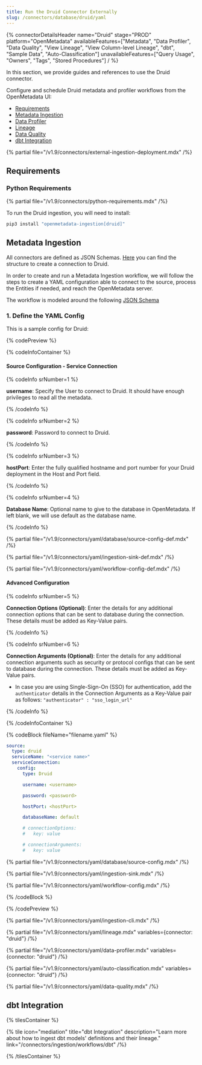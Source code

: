 ```yaml
---
title: Run the Druid Connector Externally
slug: /connectors/database/druid/yaml
---
```


{% connectorDetailsHeader
name="Druid"
stage="PROD"
platform="OpenMetadata"
availableFeatures=["Metadata", "Data Profiler", "Data Quality", "View Lineage", "View Column-level Lineage", "dbt", "Sample Data", "Auto-Classification"]
unavailableFeatures=["Query Usage", "Owners", "Tags", "Stored Procedures"]
/ %}

In this section, we provide guides and references to use the Druid connector.

Configure and schedule Druid metadata and profiler workflows from the OpenMetadata UI:

- [Requirements](#requirements)
- [Metadata Ingestion](#metadata-ingestion)
- [Data Profiler](#data-profiler)
- [Lineage](#lineage)
- [Data Quality](#data-quality)
- [dbt Integration](#dbt-integration)

{% partial file="/v1.9/connectors/external-ingestion-deployment.mdx" /%}

## Requirements

### Python Requirements

{% partial file="/v1.9/connectors/python-requirements.mdx" /%}

To run the Druid ingestion, you will need to install:

```bash
pip3 install "openmetadata-ingestion[druid]"
```

## Metadata Ingestion

All connectors are defined as JSON Schemas.
[Here](https://github.com/open-metadata/OpenMetadata/blob/main/openmetadata-spec/src/main/resources/json/schema/entity/services/connections/database/druidConnection.json)
you can find the structure to create a connection to Druid.

In order to create and run a Metadata Ingestion workflow, we will follow
the steps to create a YAML configuration able to connect to the source,
process the Entities if needed, and reach the OpenMetadata server.

The workflow is modeled around the following
[JSON Schema](https://github.com/open-metadata/OpenMetadata/blob/main/openmetadata-spec/src/main/resources/json/schema/metadataIngestion/workflow.json)

### 1. Define the YAML Config

This is a sample config for Druid:

{% codePreview %}

{% codeInfoContainer %}

#### Source Configuration - Service Connection

{% codeInfo srNumber=1 %}

**username**: Specify the User to connect to Druid. It should have enough privileges to read all the metadata.

{% /codeInfo %}

{% codeInfo srNumber=2 %}

**password**: Password to connect to Druid.

{% /codeInfo %}

{% codeInfo srNumber=3 %}

**hostPort**: Enter the fully qualified hostname and port number for your Druid deployment in the Host and Port field.

{% /codeInfo %}

{% codeInfo srNumber=4 %}

**Database Name**: Optional name to give to the database in OpenMetadata. If left blank, we will use default as the database name.

{% /codeInfo %}

{% partial file="/v1.9/connectors/yaml/database/source-config-def.mdx" /%}

{% partial file="/v1.9/connectors/yaml/ingestion-sink-def.mdx" /%}

{% partial file="/v1.9/connectors/yaml/workflow-config-def.mdx" /%}

#### Advanced Configuration

{% codeInfo srNumber=5 %}

**Connection Options (Optional)**: Enter the details for any additional connection options that can be sent to database during the connection. These details must be added as Key-Value pairs.

{% /codeInfo %}

{% codeInfo srNumber=6 %}

**Connection Arguments (Optional)**: Enter the details for any additional connection arguments such as security or protocol configs that can be sent to database during the connection. These details must be added as Key-Value pairs.

- In case you are using Single-Sign-On (SSO) for authentication, add the `authenticator` details in the Connection Arguments as a Key-Value pair as follows: `"authenticator" : "sso_login_url"`

{% /codeInfo %}

{% /codeInfoContainer %}

{% codeBlock fileName="filename.yaml" %}

```yaml {% isCodeBlock=true %}
source:
  type: druid
  serviceName: "<service name>"
  serviceConnection:
    config:
      type: Druid
```
```yaml {% srNumber=1 %}
      username: <username>
```
```yaml {% srNumber=2 %}
      password: <password>
```
```yaml {% srNumber=3 %}
      hostPort: <hostPort>
```
```yaml {% srNumber=4 %}
      databaseName: default
```
```yaml {% srNumber=5 %}
      # connectionOptions:
      #   key: value
```
```yaml {% srNumber=6 %}
      # connectionArguments:
      #   key: value
```


{% partial file="/v1.9/connectors/yaml/database/source-config.mdx" /%}

{% partial file="/v1.9/connectors/yaml/ingestion-sink.mdx" /%}

{% partial file="/v1.9/connectors/yaml/workflow-config.mdx" /%}

{% /codeBlock %}

{% /codePreview %}


{% partial file="/v1.9/connectors/yaml/ingestion-cli.mdx" /%}

{% partial file="/v1.9/connectors/yaml/lineage.mdx" variables={connector: "druid"} /%}

{% partial file="/v1.9/connectors/yaml/data-profiler.mdx" variables={connector: "druid"} /%}

{% partial file="/v1.9/connectors/yaml/auto-classification.mdx" variables={connector: "druid"} /%}

{% partial file="/v1.9/connectors/yaml/data-quality.mdx" /%}

## dbt Integration

{% tilesContainer %}

{% tile
  icon="mediation"
  title="dbt Integration"
  description="Learn more about how to ingest dbt models' definitions and their lineage."
  link="/connectors/ingestion/workflows/dbt" /%}

{% /tilesContainer %}
